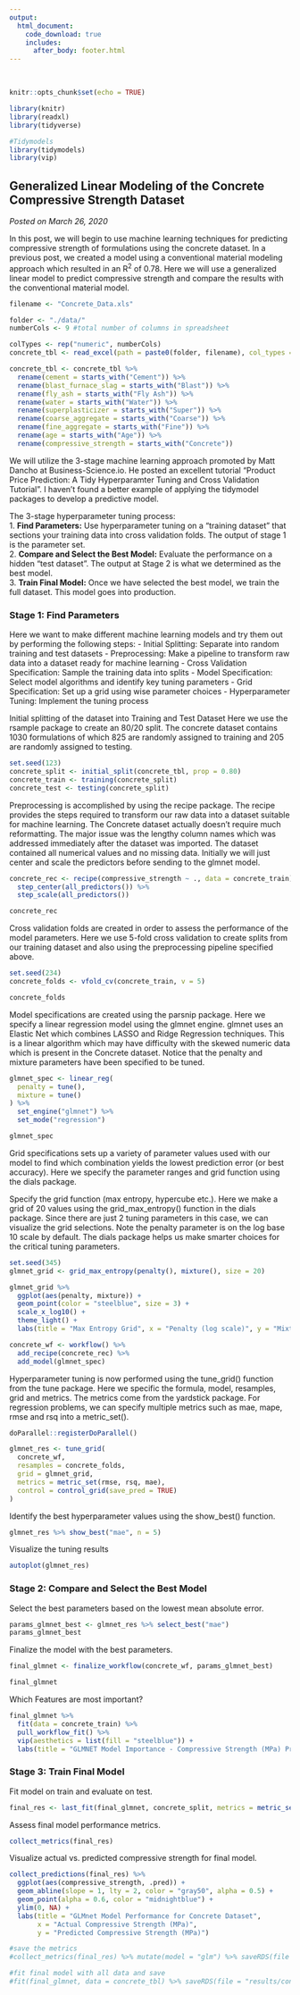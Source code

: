 ```yaml
---
output: 
  html_document:
    code_download: true
    includes:
      after_body: footer.html
---
```

<br>
```r
knitr::opts_chunk$set(echo = TRUE)
```

```r
library(knitr)
library(readxl)
library(tidyverse)

#Tidymodels
library(tidymodels)
library(vip)
```

## **Generalized Linear Modeling of the Concrete Compressive Strength Dataset**
*Posted on March 26, 2020*

In this post, we will begin to use machine learning techniques for predicting compressive strength of formulations using the concrete dataset.  In a previous post, we created a model using a conventional material modeling approach which resulted in an R^2^ of 0.78.  Here we will use a generalized linear model to predict compressive strength and compare the results with the conventional material model.

```r
filename <- "Concrete_Data.xls"

folder <- "./data/"
numberCols <- 9 #total number of columns in spreadsheet

colTypes <- rep("numeric", numberCols)
concrete_tbl <- read_excel(path = paste0(folder, filename), col_types = colTypes)

concrete_tbl <- concrete_tbl %>%
  rename(cement = starts_with("Cement")) %>%
  rename(blast_furnace_slag = starts_with("Blast")) %>%
  rename(fly_ash = starts_with("Fly Ash")) %>%
  rename(water = starts_with("Water")) %>%
  rename(superplasticizer = starts_with("Super")) %>%
  rename(coarse_aggregate = starts_with("Coarse")) %>%
  rename(fine_aggregate = starts_with("Fine")) %>%
  rename(age = starts_with("Age")) %>%
  rename(compressive_strength = starts_with("Concrete"))
```

We will utilize the 3-stage machine learning approach promoted by Matt Dancho at Business-Science.io.  He posted an excellent tutorial "Product Price Prediction: A Tidy Hyperparamter Tuning and Cross Validation Tutorial".  I haven't found a better example of applying the tidymodel packages to develop a predictive model.

The 3-stage hyperparameter tuning process:  
1. **Find Parameters:** Use hyperparameter tuning on a "training dataset" that sections your training data into cross validation folds.  The output of stage 1 is the parameter set.  
2. **Compare and Select the Best Model:** Evaluate the performance on a hidden "test dataset".  The output at Stage 2 is what we determined as the best model.  
3. **Train Final Model:** Once we have selected the best model, we train the full dataset.  This model goes into production.  


### Stage 1: Find Parameters
Here we want to make different machine learning models and try them out by performing the following steps:
- Initial Splitting: Separate into random training and test datasets
- Preprocessing: Make a pipeline to transform raw data into a dataset ready for machine learning
- Cross Validation Specification: Sample the training data into splits
- Model Specification: Select model algorithms and identify key tuning parameters
- Grid Specification: Set up a grid using wise parameter choices
- Hyperparameter Tuning: Implement the tuning process

Initial splitting of the dataset into Training and Test Dataset  Here we use the rsample package to create an 80/20 split.  The concrete dataset contains 1030 formulations of which 825 are randomly assigned to training and 205 are randomly assigned to testing.
```r
set.seed(123)
concrete_split <- initial_split(concrete_tbl, prop = 0.80)
concrete_train <- training(concrete_split)
concrete_test <- testing(concrete_split)
```

Preprocessing is accomplished by using the recipe package.  The recipe provides the steps required to transform our raw data into a dataset suitable for machine learning.  The Concrete dataset actually doesn't require much reformatting.  The major issue was the lengthy column names which was addressed immediately after the dataset was imported.  The dataset contained all numerical values and no missing data.  Initially we will just center and scale the predictors before sending to the glmnet model.
```r
concrete_rec <- recipe(compressive_strength ~ ., data = concrete_train) %>%
  step_center(all_predictors()) %>%
  step_scale(all_predictors())

concrete_rec
```

Cross validation folds are created in order to assess the performance of the model parameters.  Here we use 5-fold cross validation to create splits from our training dataset and also using the preprocessing pipeline specified above.
```r
set.seed(234)
concrete_folds <- vfold_cv(concrete_train, v = 5)

concrete_folds
```

Model specifications are created using the parsnip package.  Here we specify a linear regression model using the glmnet engine.  glmnet uses an Elastic Net which combines LASSO and Ridge Regression techniques.  This is a linear algorithm which may have difficulty with the skewed numeric data which is present in the Concrete dataset.  Notice that the penalty and mixture parameters have been specified to be tuned.
```r
glmnet_spec <- linear_reg(
  penalty = tune(),
  mixture = tune()
) %>%
  set_engine("glmnet") %>%
  set_mode("regression")

glmnet_spec
```

Grid specifications sets up a variety of parameter values used with our model to find which combination yields the lowest prediction error (or best accuracy).  Here we specify the parameter ranges and grid function using the dials package.

Specify the grid function (max entropy, hypercube etc.).  Here we make a grid of 20 values using the grid_max_entropy() function in the dials package.  Since there are just 2 tuning parameters in this case, we can visualize the grid selections.  Note the penalty parameter is on the log base 10 scale by default.  The dials package helps us make smarter choices for the critical tuning parameters.
```r
set.seed(345)
glmnet_grid <- grid_max_entropy(penalty(), mixture(), size = 20)

glmnet_grid %>%
  ggplot(aes(penalty, mixture)) +
  geom_point(color = "steelblue", size = 3) +
  scale_x_log10() +
  theme_light() +
  labs(title = "Max Entropy Grid", x = "Penalty (log scale)", y = "Mixture")
```

```r
concrete_wf <- workflow() %>%
  add_recipe(concrete_rec) %>%
  add_model(glmnet_spec)
```

Hyperparameter tuning is now performed using the tune_grid() function from the tune package.  Here we specific the formula, model, resamples, grid and metrics.  The metrics come from the yardstick package. For regression problems, we can specify multiple metrics such as mae, mape, rmse and rsq into a metric_set().
```r
doParallel::registerDoParallel()

glmnet_res <- tune_grid(
  concrete_wf,
  resamples = concrete_folds,
  grid = glmnet_grid,
  metrics = metric_set(rmse, rsq, mae),
  control = control_grid(save_pred = TRUE)
)
```

Identify the best hyperparameter values using the show_best() function.
```r
glmnet_res %>% show_best("mae", n = 5)
```

Visualize the tuning results  
```r
autoplot(glmnet_res)
```

### Stage 2: Compare and Select the Best Model

Select the best parameters based on the lowest mean absolute error.
```r
params_glmnet_best <- glmnet_res %>% select_best("mae")
params_glmnet_best
```

Finalize the model with the best parameters.
```r
final_glmnet <- finalize_workflow(concrete_wf, params_glmnet_best)

final_glmnet
```

Which Features are most important?
```r
final_glmnet %>%
  fit(data = concrete_train) %>%
  pull_workflow_fit() %>%
  vip(aesthetics = list(fill = "steelblue")) +
  labs(title = "GLMNET Model Importance - Compressive Strength (MPa) Prediction")
```
### Stage 3: Train Final Model

Fit model on train and evaluate on test.
```r
final_res <- last_fit(final_glmnet, concrete_split, metrics = metric_set(rmse, rsq, mae))
```

Assess final model performance metrics.
```r
collect_metrics(final_res)
```

Visualize actual vs. predicted compressive strength for final model.  
```r
collect_predictions(final_res) %>%
  ggplot(aes(compressive_strength, .pred)) +
  geom_abline(slope = 1, lty = 2, color = "gray50", alpha = 0.5) +
  geom_point(alpha = 0.6, color = "midnightblue") +
  ylim(0, NA) +
  labs(title = "GLMnet Model Performance for Concrete Dataset", 
       x = "Actual Compressive Strength (MPa)", 
       y = "Predicted Compressive Strength (MPa)")
```
```r
#save the metrics
#collect_metrics(final_res) %>% mutate(model = "glm") %>% saveRDS(file = "results/concrete_glm_metrics.rds")

#fit final model with all data and save
#fit(final_glmnet, data = concrete_tbl) %>% saveRDS(file = "results/concrete_glm_model.rds")
```